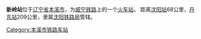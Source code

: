 {{Infobox China railway station 
|车站名称 = 新岭站
|车站名称拼音 = Xinling
|图片 = 
|图片介紹 = 
|车站位置 = [[辽宁省|辽宁省]][[本溪市|本溪市]]
|坐标 = 
|线路 = [[威宁铁路|威宁铁路]]
|归属 = [[沈阳铁路局|沈阳铁路局]]
|车站等级 = 
|月台数目 = 
|網站 = 
}}

'''新岭站'''位于[[辽宁省|辽宁省]][[本溪市|本溪市]]，为[[威宁铁路|威宁铁路]]上的一个[[火车站|火车站]]。
距离[[沈阳站|沈阳站]]68公里，[[丹东站|丹东站]]209公里，隶属[[沈阳铁路局|沈阳铁路局]]管辖。

{{start rail box|[[中国铁路|中国铁路]]}}
{{s-inop|[[石桥子站|石桥子站]]}}
{{s-line|[[威宁铁路|威宁铁路]]（[[沈丹铁路|沈丹铁路]]乙线）}}
{{s-inop|[[威宁站|威宁站]]}}
{{end box}} 

{{沈丹铁路}}
{{威宁铁路}}
[[Category:本溪市铁路车站|Category:本溪市铁路车站]]
{{China-rail-stub}}